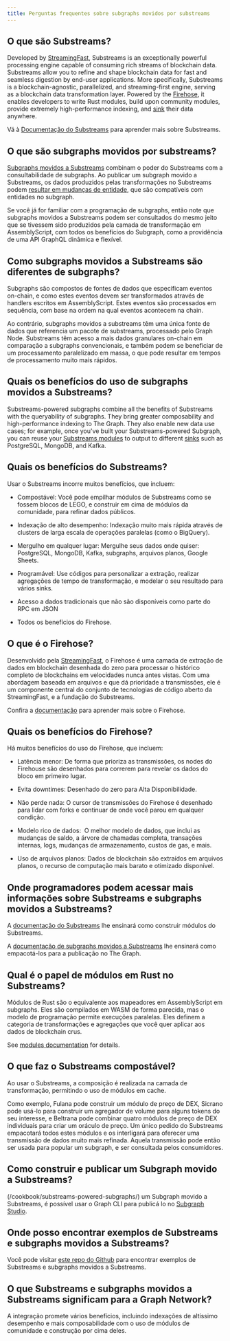```yaml
---
title: Perguntas frequentes sobre subgraphs movidos por substreams
---
```


## O que são Substreams?

Developed by [StreamingFast](https://www.streamingfast.io/), Substreams is an exceptionally powerful processing engine capable of consuming rich streams of blockchain data. Substreams allow you to refine and shape blockchain data for fast and seamless digestion by end-user applications. More specifically, Substreams is a blockchain-agnostic, parallelized, and streaming-first engine, serving as a blockchain data transformation layer. Powered by the [Firehose](https://firehose.streamingfast.io/), it ​​enables developers to write Rust modules, build upon community modules, provide extremely high-performance indexing, and [sink](https://substreams.streamingfast.io/reference-and-specs/manifests#sink) their data anywhere.

Vá à [Documentação do Substreams](/substreams) para aprender mais sobre Substreams.

## O que são subgraphs movidos por substreams?

[Subgraphs movidos a Substreams](/cookbook/substreams-powered-subgraphs/) combinam o poder do Substreams com a consultabilidade de subgraphs. Ao publicar um subgraph movido a Substreams, os dados produzidos pelas transformações no Substreams podem [resultar em mudanças de entidade](https://github.com/streamingfast/substreams-sink-entity-changes/blob/develop/substreams-entity-change/src/tables.rs), que são compatíveis com entidades no subgraph.

Se você já for familiar com a programação de subgraphs, então note que subgraphs movidos a Substreams podem ser consultados do mesmo jeito que se tivessem sido produzidos pela camada de transformação em AssemblyScript, com todos os benefícios do Subgraph, como a providência de uma API GraphQL dinâmica e flexível.

## Como subgraphs movidos a Substreams são diferentes de subgraphs?

Subgraphs são compostos de fontes de dados que especificam eventos on-chain, e como estes eventos devem ser transformados através de handlers escritos em AssemblyScript. Estes eventos são processados em sequência, com base na ordem na qual eventos acontecem na chain.

Ao contrário, subgraphs movidos a substreams têm uma única fonte de dados que referencia um pacote de substreams, processado pelo Graph Node. Substreams têm acesso a mais dados granulares on-chain em comparação a subgraphs convencionais, e também podem se beneficiar de um processamento paralelizado em massa, o que pode resultar em tempos de processamento muito mais rápidos.

## Quais os benefícios do uso de subgraphs movidos a Substreams?

Substreams-powered subgraphs combine all the benefits of Substreams with the queryability of subgraphs. They bring greater composability and high-performance indexing to The Graph. They also enable new data use cases; for example, once you've built your Substreams-powered Subgraph, you can reuse your [Substreams modules](https://substreams.streamingfast.io/documentation/develop/manifest-modules) to output to different [sinks](https://substreams.streamingfast.io/reference-and-specs/manifests#sink) such as PostgreSQL, MongoDB, and Kafka.

## Quais os benefícios do Substreams?

Usar o Substreams incorre muitos benefícios, que incluem:

- Compostável: Você pode empilhar módulos de Substreams como se fossem blocos de LEGO, e construir em cima de módulos da comunidade, para refinar dados públicos.

- Indexação de alto desempenho: Indexação muito mais rápida através de clusters de larga escala de operações paralelas (como o BigQuery).

- Mergulho em qualquer lugar: Mergulhe seus dados onde quiser: PostgreSQL, MongoDB, Kafka, subgraphs, arquivos planos, Google Sheets.

- Programável: Use códigos para personalizar a extração, realizar agregações de tempo de transformação, e modelar o seu resultado para vários sinks.

- Acesso a dados tradicionais que não são disponíveis como parte do RPC em JSON

- Todos os benefícios do Firehose.

## O que é o Firehose?

Desenvolvido pela [StreamingFast](https://www.streamingfast.io/), o Firehose é uma camada de extração de dados em blockchain desenhada do zero para processar o histórico completo de blockchains em velocidades nunca antes vistas. Com uma abordagem baseada em arquivos e que dá prioridade a transmissões, ele é um componente central do conjunto de tecnologias de código aberto da StreamingFast, e a fundação do Substreams.

Confira a [documentação](https://firehose.streamingfast.io/) para aprender mais sobre o Firehose.

## Quais os benefícios do Firehose?

Há muitos benefícios do uso do Firehose, que incluem:

- Latência menor: De forma que prioriza as transmissões, os nodes do Firehouse são desenhados para correrem para revelar os dados do bloco em primeiro lugar.

- Evita downtimes: Desenhado do zero para Alta Disponibilidade.

- Não perde nada: O cursor de transmissões do Firehose é desenhado para lidar com forks e continuar de onde você parou em qualquer condição.

- Modelo rico de dados:  O melhor modelo de dados, que inclui as mudanças de saldo, a árvore de chamadas completa, transações internas, logs, mudanças de armazenamento, custos de gas, e mais.

- Uso de arquivos planos: Dados de blockchain são extraídos em arquivos planos, o recurso de computação mais barato e otimizado disponível.

## Onde programadores podem acessar mais informações sobre Substreams e subgraphs movidos a Substreams?

A [documentação do Substreams](/substreams) lhe ensinará como construir módulos do Substreams.

A [documentação de subgraphs movidos a Substreams](/cookbook/substreams-powered-subgraphs/) lhe ensinará como empacotá-los para a publicação no The Graph.

## Qual é o papel de módulos em Rust no Substreams?

Módulos de Rust são o equivalente aos mapeadores em AssemblyScript em subgraphs. Eles são compilados em WASM de forma parecida, mas o modelo de programação permite execuções paralelas. Eles definem a categoria de transformações e agregações que você quer aplicar aos dados de blockchain crus.

See [modules documentation](https://substreams.streamingfast.io/documentation/develop/manifest-modules) for details.

## O que faz o Substreams compostável?

Ao usar o Substreams, a composição é realizada na camada de transformação, permitindo o uso de módulos em cache.

Como exemplo, Fulana pode construir um módulo de preço de DEX, Sicrano pode usá-lo para construir um agregador de volume para alguns tokens do seu interesse, e Beltrana pode combinar quatro módulos de preço de DEX individuais para criar um oráculo de preço. Um único pedido do Substreams empacotará todos estes módulos e os interligará para oferecer uma transmissão de dados muito mais refinada. Aquela transmissão pode então ser usada para popular um subgraph, e ser consultada pelos consumidores.

## Como construir e publicar um Subgraph movido a Substreams?

(/cookbook/substreams-powered-subgraphs/) um Subgraph movido a Substreams, é possível usar o Graph CLI para publicá lo no [Subgraph Studio](https://thegraph.com/studio/).

## Onde posso encontrar exemplos de Substreams e subgraphs movidos a Substreams?

Você pode visitar [este repo do Github](https://github.com/pinax-network/awesome-substreams) para encontrar exemplos de Substreams e subgraphs movidos a Substreams.

## O que Substreams e subgraphs movidos a Substreams significam para a Graph Network?

A integração promete vários benefícios, incluindo indexações de altíssimo desempenho e mais composabilidade com o uso de módulos de comunidade e construção por cima deles.
